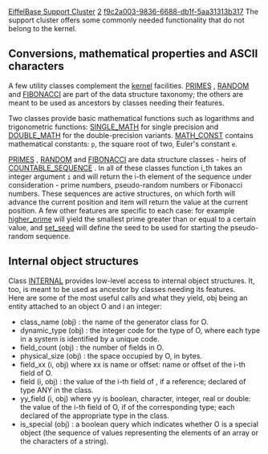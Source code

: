 [[Property:title|EiffelBase Support Cluster]]
[[Property:weight|2]]
[[Property:uuid|f9c2a003-9836-6688-db1f-5aa31313b317]]
The support cluster offers some commonly needed functionality that do not belong to the kernel.

==Conversions, mathematical properties and ASCII characters==

A few utility classes complement the [[EiffelBase, The Kernel|kernel]]  facilities. [[ref:libraries/base/reference/primes_chart|PRIMES]] , [[ref:libraries/base/reference/random_chart|RANDOM]]  and [[ref:libraries/base/reference/fibonacci_chart|FIBONACCI]]  are part of the data structure taxonomy; the others are meant to be used as ancestors by classes needing their features. 

Two classes provide basic mathematical functions such as logarithms and trigonometric functions: [[ref:libraries/base/reference/single_math_chart|SINGLE_MATH]]  for single precision and [[ref:libraries/base/reference/double_math_chart|DOUBLE_MATH]]  for the double-precision variants. [[ref:libraries/base/reference/math_const_chart|MATH_CONST]]  contains mathematical constants: <code> p </code>, the square root of two, Euler's constant <code> e </code>. 

[[ref:libraries/base/reference/primes_chart|PRIMES]] , [[ref:libraries/base/reference/random_chart|RANDOM]]  and [[ref:libraries/base/reference/fibonacci_chart|FIBONACCI]]  are data structure classes - heirs of [[ref:libraries/base/reference/countable_sequence_chart|COUNTABLE_SEQUENCE]] . In all of these classes function i_th takes an integer argument <code> i </code> and will return the i-th element of the sequence under consideration - prime numbers, pseudo-random numbers or Fibonacci numbers. These sequences are active structures, on which forth will advance the current position and item will return the value at the current position. A few other features are specific to each case: for example [[ref:libraries/base/reference/random_flatshort|higher_prime]]  will yield the smallest prime greater than or equal to a certain value, and [[ref:libraries/base/reference/random_flatshort|set_seed]]  will define the seed to be used for starting the pseudo-random sequence. 

==Internal object structures==

Class [[ref:libraries/base/reference/internal_chart|INTERNAL]]  provides low-level access to internal object structures. It, too, is meant to be used as ancestor by classes needing its features. <br/>
Here are some of the most useful calls and what they yield, <eiffel>obj</eiffel> being an entity attached to an object <eiffel>O</eiffel> and <eiffel>i</eiffel> an integer: 
* <eiffel>class_name (obj)</eiffel> : the name of the generator class for O.
* <eiffel>dynamic_type (obj) </eiffel> : the integer code for the type of <eiffel>O</eiffel>, where each type in a system is identified by a unique code. 
* <eiffel>field_count (obj) </eiffel> : the number of fields in <eiffel>O</eiffel>. 
* <eiffel>physical_size (obj) </eiffel> : the space occupied by <eiffel>O</eiffel>, in bytes. 
*  <eiffel>field_xx (i, obj) </eiffel> where <eiffel>xx</eiffel> is name or offset: name or offset of the i-th field of <eiffel>O</eiffel>. 
* <eiffel>field (i, obj) </eiffel> : the value of the i-th field of , if a reference; declared of type ANY in the class. 
*  <eiffel>yy_field (i, obj) </eiffel> where <eiffel>yy</eiffel> is boolean, character, integer, real or double: the value of the i-th field of <eiffel>O</eiffel>, if of the corresponding type; each declared of the appropriate type in the class. 
* <eiffel>is_special (obj) </eiffel> : a boolean query which indicates whether <eiffel>O</eiffel> is a special object (the sequence of values representing the elements of an array or the characters of a string). 

{{warning|Only very special cases justify the use of the class [[ref:libraries/base/reference/internal_chart|INTERNAL]]. Unless you are writing the lowest level of an interface between an Eiffel application and external tools (such as a database management system), and this requires passing to those tools information about the internals of Eiffel objects, you almost certainly should not use [[ref:libraries/base/reference/internal_chart|INTERNAL]] . }}




